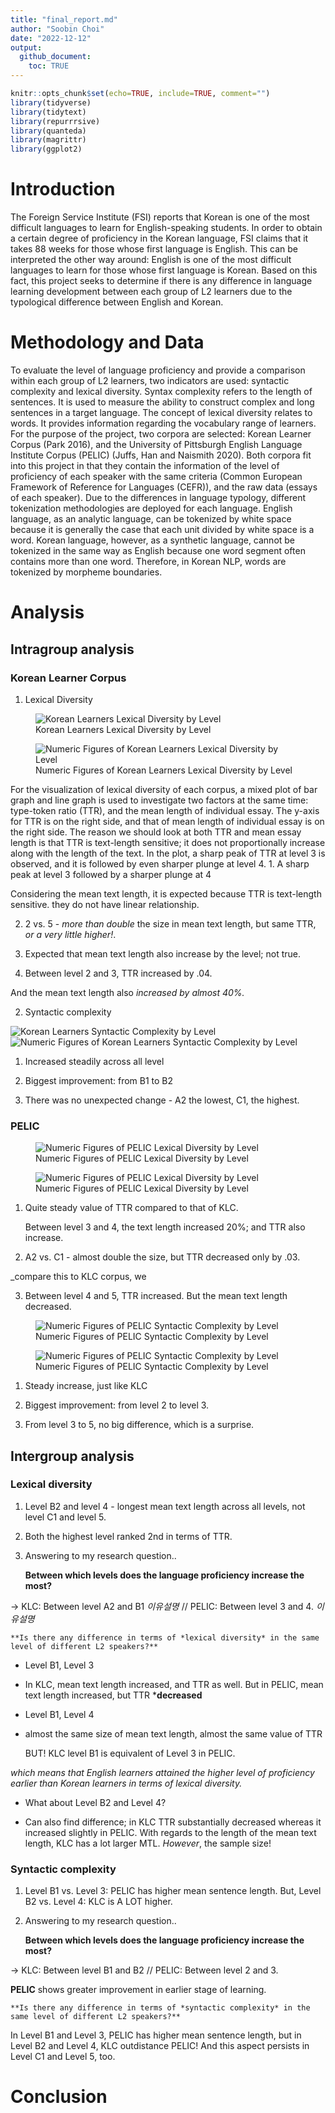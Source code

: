 ```yaml
---
title: "final_report.md"
author: "Soobin Choi"
date: "2022-12-12"
output: 
  github_document: 
    toc: TRUE
---
```


```r
knitr::opts_chunk$set(echo=TRUE, include=TRUE, comment="")
library(tidyverse)
library(tidytext)
library(repurrrsive)
library(quanteda)
library(magrittr)
library(ggplot2)
```


# Introduction


The Foreign Service Institute (FSI) reports that Korean is one of the most difficult languages to learn for English-speaking students. In order to obtain a certain degree of proficiency in the Korean language, FSI claims that it takes 88 weeks for those whose first language is English. This can be interpreted the other way around: English is one of the most difficult languages to learn for those whose first language is Korean. Based on this fact, this project seeks to determine if there is any difference in language learning development between each group of L2 learners due to the typological difference between English and Korean.


# Methodology and Data


To evaluate the level of language proficiency and provide a comparison within each group of L2 learners, two indicators are used: syntactic complexity and lexical diversity. Syntax complexity refers to the length of sentences. It is used to measure the ability to construct complex and long sentences in a target language. The concept of lexical diversity relates to words. It provides information regarding the vocabulary range of learners. For the purpose of the project, two corpora are selected: Korean Learner Corpus (Park 2016), and the University of Pittsburgh English Language Institute Corpus (PELIC) (Juffs, Han and Naismith 2020). Both corpora fit into this project in that they contain the information of the level of proficiency of each speaker with the same criteria (Common European Framework of Reference for Languages (CEFR)), and the raw data (essays of each speaker). Due to the differences in language typology, different tokenization methodologies are deployed for each language. English language, as an analytic language, can be tokenized by white space because it is generally the case that each unit divided by white space is a word. Korean language, however, as a synthetic language, cannot be tokenized in the same way as English because one word segment often contains more than one word. Therefore, in Korean NLP, words are tokenized by morpheme boundaries.

# Analysis

## Intragroup analysis

### Korean Learner Corpus 

1. Lexical Diversity

![Korean Learners Lexical Diversity by Level](visual_aids/KLC_TTR.jpg)

![Numeric Figures of Korean Learners Lexical Diversity by Level](visual_aids/KLC_TTR_num.jpg)

For the visualization of lexical diversity of each corpus, a mixed plot of bar graph and line graph is used to investigate two factors at the same time: type-token ratio (TTR), and the mean length of individual essay. The y-axis for TTR is on the right side, and that of mean length of individual essay is on the right side. The reason we should look at both TTR and mean essay length is that TTR is text-length sensitive; it does not proportionally increase along with the length of the text. 
In the plot, a sharp peak of TTR at level 3 is observed, and it is followed by even sharper plunge at level 4.
1. A sharp peak at level 3 followed by a sharper plunge at 4
  
   Considering the mean text length, it is expected because TTR is text-length sensitive. they do not have linear relationship.
   
2. 2 vs. 5 - *more than double* the size in mean text length, but same TTR, _or a very little higher!_.

3. Expected that mean text length also increase by the level; not true.

4. Between level 2 and 3, TTR increased by .04.
    
  And the mean text length also *increased by almost 40%.*


2. Syntactic complexity


![Korean Learners Syntactic Complexity by Level](visual_aids/KLC_SC.jpg)
![Numeric Figures of Korean Learners Syntactic Complexity by Level](visual_aids/KLC_SC_num.jpg)


1. Increased steadily across all level 

2. Biggest improvement: from B1 to B2

3. There was no unexpected change - A2 the lowest, C1, the highest.



### PELIC

![Numeric Figures of PELIC Lexical Diversity by Level](visual_aids/PELIC_TTR.jpg) 

![Numeric Figures of PELIC Lexical Diversity by Level](visual_aids/PELIC_TTR_num.jpg) 


1. Quite steady value of TTR compared to that of KLC.

   Between level 3 and 4, the text length increased 20%; and TTR also increase.
   
2. A2 vs. C1 - almost double the size, but TTR decreased only by .03.

  _compare this to KLC corpus, we 
 
3. Between level 4 and 5, TTR increased. But the mean text length decreased.



![Numeric Figures of PELIC Syntactic Complexity by Level](visual_aids/PELIC_SC.jpg)

![Numeric Figures of PELIC Syntactic Complexity by Level](visual_aids/PELIC_SC_num.jpg)


1. Steady increase, just like KLC

2. Biggest improvement: from level 2 to level 3. 

3. From level 3 to 5, no big difference, which is a surprise.



## Intergroup analysis

### Lexical diversity


1. Level B2 and level 4 - longest mean text length across all levels, not level C1 and level 5.

2. Both the highest level ranked 2nd in terms of TTR.

3. Answering to my research question..

     **Between which levels does the language proficiency increase the most?**

-> KLC: Between level A2 and B1  _이유설명_       //      PELIC: Between level 3 and 4. _이유설명_

    **Is there any difference in terms of *lexical diversity* in the same level of different L2 speakers?**

 * Level B1, Level 3
 
  - In KLC, mean text length increased, and TTR as well. But in PELIC, 
  mean text length increased, but TTR ***decreased**
  
 * Level B1, Level 4
 
  - almost the same size of mean text length, almost the same value of TTR
  
    BUT! KLC level B1 is equivalent of Level 3 in PELIC.
    
  _which means that English learners attained the higher level of proficiency earlier than Korean learners in terms of lexical diversity._
 

 * What about Level B2 and Level 4?
 
 - Can also find difference; in KLC TTR substantially decreased whereas it increased slightly in PELIC. With regards to the length of the mean text length, KLC has a lot larger MTL.
  _However_, the sample size! 


### Syntactic complexity


1. Level B1 vs. Level 3: PELIC has higher mean sentence length.
   But, Level B2 vs. Level 4: KLC is A LOT higher.


1. Answering to my research question..

     **Between which levels does the language proficiency increase the most?**

-> KLC: Between level B1 and B2       //      PELIC: Between level 2 and 3.

  **PELIC** shows greater improvement in earlier stage of learning.

    **Is there any difference in terms of *syntactic complexity* in the same level of different L2 speakers?**

  In Level B1 and Level 3, PELIC has higher mean sentence length, 
  but in Level B2 and Level 4, KLC outdistance PELIC!
  And this aspect persists in Level C1 and Level 5, too.
  
  
# Conclusion
